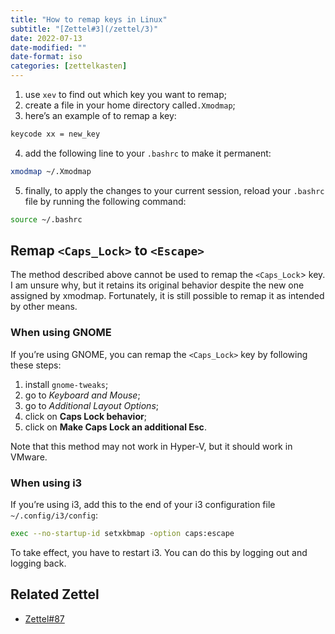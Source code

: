 ```yaml
---
title: "How to remap keys in Linux"
subtitle: "[Zettel#3](/zettel/3)"
date: 2022-07-13
date-modified: ""
date-format: iso
categories: [zettelkasten]
---
```

1. use `xev` to find out which key you want to remap;
2. create a file in your home directory called`.Xmodmap`;
3. here's an example of to remap a key:

```bash
keycode xx = new_key
```

4. add the following line to your `.bashrc` to make it permanent:

```bash
xmodmap ~/.Xmodmap
```

5. finally, to apply the changes to your current session, reload your `.bashrc` file by running the following command:

```bash
source ~/.bashrc
```

## Remap `<Caps_Lock>` to `<Escape>`

The method described above cannot be used to remap the `<Caps_Lock`> key. I am unsure why, but it retains its original behavior despite the new one assigned by xmodmap. Fortunately, it is still possible to remap it as intended by other means.

### When using GNOME

If you're using GNOME, you can remap the `<Caps_Lock>` key by following these steps:

1. install `gnome-tweaks`;
2. go to *Keyboard and Mouse*;
3. go to *Additional Layout Options*;
4. click on **Caps Lock behavior**;
5. click on **Make Caps Lock an additional Esc**.

Note that this method may not work in Hyper-V, but it should work in VMware.

### When using i3

If you're using i3, add this to the end of your i3 configuration file `~/.config/i3/config`:


```bash
exec --no-startup-id setxkbmap -option caps:escape
```

To take effect, you have to restart i3. You can do this by logging out and logging back.

## Related Zettel

* [Zettel#87](/zettel/87)
